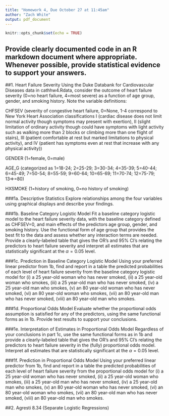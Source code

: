 ```yaml
---
title: "Homework 4, Due October 27 at 11:45am"
author: "Zach White"
output: pdf_document
---
```


```r
knitr::opts_chunk$set(echo = TRUE)
```

## Provide clearly documented code in an R markdown document where appropriate. Whenever possible, provide statistical evidence to support your answers.


##1. Heart Failure Severity
Using the Duke Databank for Cardiovascular Diseases data in cathhw4.Rdata, consider the outcome of heart failure severity (0=no heart failure, 4=most severe) as a function of age group, gender, and smoking history. Note the variable definitions:

CHFSEV (severity of congestive heart failure, 0=None, 1-4 correspond to New York Heart Association classifications I (cardiac disease does not limit normal activity though symptoms may present with exertion), II (slight limitation of ordinary activity though could have symptoms with light activity such as walking more than 2 blocks or climbing more than one flight of stairs), III (patient comfortable at rest but marked limitations to physical activity), and IV (patient has symptoms even at rest that increase with any physical activity))

GENDER (1=female, 0=male)

AGE_G (categorized as 1=18-24; 2=25-29; 3=30-34; 4=35-39; 5=40-44; 6=45-49; 7=50-54; 8=55-59; 9=60-64; 10=65-69; 11=70-74; 12=75-79; 13=>=80)

HXSMOKE (1=history of smoking, 0=no history of smoking)




###1a. Descriptive Statistics
Explore relationships among the four variables using graphical displays and describe your findings.

###1b. Baseline Category Logistic Model
Fit a baseline category logistic model to the heart failure severity data, with the baseline category defined as CHFSEV=0, and main effects of the predictors age group, gender, and smoking history. Use the functional form of age group that provides the best fit to the data and assess whether any interaction terms are needed. Provide a clearly-labeled table that gives the OR's and 95\% CI's relating the predictors to heart failure severity and interpret all estimates that are statistically significant at the $\alpha=0.05$ level.

###1c. Prediction in Baseline Category Logistic Model
Using your preferred linear predictor from 1b, find and report in a table the predicted probabilities of each level of heart failure severity from the baseline category logistic model for (i) a 25 year-old woman who has never smoked, (ii) a 25 year-old woman who smokes, (iii) a 25 year-old man who has never smoked, (iv) a 25 year-old man who smokes, (v) an 80 year-old woman who has never smoked, (vi) an 80 year-old woman who smokes, (vii) an 80 year-old man who has never smoked, (viii) an 80 year-old man who smokes.

###1d. Proportional Odds Model
Evaluate whether the proportional odds assumption is satisfied for any of the predictors, using the same functional forms as in 1b. Provide test results to support your conclusions.

###1e. Interpretation of Estimates in Proportional Odds Model
Regardless of your conclusions in part 1c, use the same functional forms as in 1b and provide a clearly-labeled table that gives the OR's and 95\% CI's relating the predictors to heart failure severity in the (fully) proportional odds model. Interpret all estimates that are statistically significant at the $\alpha=0.05$ level.

###1f. Prediction in Proportional Odds Model
Using your preferred linear predictor from 1b, find and report in a table the predicted probabilities of each level of heart failure severity from the proportional odds model for (i) a 25 year-old woman who has never smoked, (ii) a 25 year-old woman who smokes, (iii) a 25 year-old man who has never smoked, (iv) a 25 year-old man who smokes, (v) an 80 year-old woman who has never smoked, (vi) an 80 year-old woman who smokes, (vii) an 80 year-old man who has never smoked, (viii) an 80 year-old man who smokes.

##2. Agresti 8.34 (Separate Logistic Regressions)








